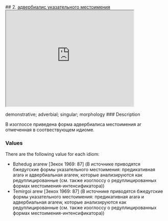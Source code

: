 ## 2. <a href =  'https://agricolamz.github.io/The_Circassian_Isoglosses_Database/2.html'>адвербиалис указательного местоимения</a><div class='box'><iframe src='https://agricolamz.github.io/The_Circassian_Isoglosses_Database/2.html' width = '400px' height = '300px'></iframe></div>demonstrative; adverbial; singular; morphology
### Description

В изоглоссе приведена форма адвербиалиса местоимения ar отмеченная в соотвествующем идиоме.

### Values
There are the following value for each idiom:

* Bzhedug  ararew [Зекох 1969: 87] (В источнике приводятся бжедугские формы указательного местоимения: предикативная ararə и адвербиальная ararew, которые анализируются как редуплицированные (см. также изоглоссу о редуплицированных формах местоимения-интенсификатора))
* Temirgoi  arew [Зекох 1969: 87] (В источнике приводятся бжедугские формы указательного местоимения: предикативная ararə и адвербиальная ararew, которые анализируются как редуплицированные (см. также изоглоссу о редуплицированных формах местоимения-интенсификатора))

